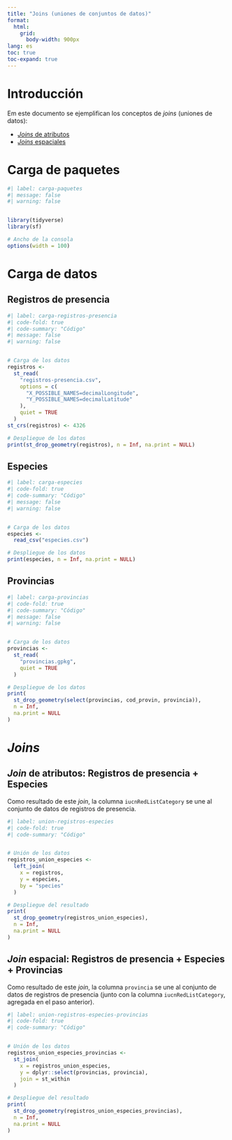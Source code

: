 ```yaml
---
title: "Joins (uniones de conjuntos de datos)"
format: 
  html:
    grid: 
      body-width: 900px
lang: es
toc: true
toc-expand: true
---
```


# Introducción
Em este documento se ejemplifican los conceptos de *joins* (uniones de datos):

- [*Joins* de atributos](https://r.geocompx.org/attr#vector-attribute-joining)
- [*Joins* espaciales](https://r.geocompx.org/spatial-operations#spatial-joining)

# Carga de paquetes

```r
#| label: carga-paquetes
#| message: false
#| warning: false


library(tidyverse)
library(sf)

# Ancho de la consola
options(width = 100)
```


# Carga de datos

## Registros de presencia

```r
#| label: carga-registros-presencia
#| code-fold: true
#| code-summary: "Código"
#| message: false
#| warning: false


# Carga de los datos
registros <-
  st_read(
    "registros-presencia.csv",
    options = c(
      "X_POSSIBLE_NAMES=decimalLongitude",
      "Y_POSSIBLE_NAMES=decimalLatitude"
    ),
    quiet = TRUE
  )
st_crs(registros) <- 4326

# Despliegue de los datos
print(st_drop_geometry(registros), n = Inf, na.print = NULL)
```

## Especies

```r
#| label: carga-especies
#| code-fold: true
#| code-summary: "Código"
#| message: false
#| warning: false


# Carga de los datos
especies <-
  read_csv("especies.csv")

# Despliegue de los datos
print(especies, n = Inf, na.print = NULL)
```

## Provincias

```r
#| label: carga-provincias
#| code-fold: true
#| code-summary: "Código"
#| message: false
#| warning: false


# Carga de los datos
provincias <-
  st_read(
    "provincias.gpkg",
    quiet = TRUE
  )

# Despliegue de los datos
print(
  st_drop_geometry(select(provincias, cod_provin, provincia)), 
  n = Inf, 
  na.print = NULL
)
```

# *Joins*


## *Join* de atributos: Registros de presencia + Especies
Como resultado de este *join*, la columna `iucnRedListCategory` se une al conjunto de datos de registros de presencia.

```r
#| label: union-registros-especies
#| code-fold: true
#| code-summary: "Código"


# Unión de los datos
registros_union_especies <-
  left_join(
    x = registros,
    y = especies,
    by = "species"
  )

# Despliegue del resultado
print(
  st_drop_geometry(registros_union_especies), 
  n = Inf, 
  na.print = NULL
)
```

## *Join* espacial: Registros de presencia + Especies + Provincias
Como resultado de este *join*, la columna `provincia` se une al conjunto de datos de registros de presencia (junto con la columna `iucnRedListCategory`, agregada en el paso anterior).

```r
#| label: union-registros-especies-provincias
#| code-fold: true
#| code-summary: "Código"


# Unión de los datos
registros_union_especies_provincias <-
  st_join(
    x = registros_union_especies,
    y = dplyr::select(provincias, provincia),
    join = st_within
  )

# Despliegue del resultado
print(
  st_drop_geometry(registros_union_especies_provincias),
  n = Inf,
  na.print = NULL
)
```

